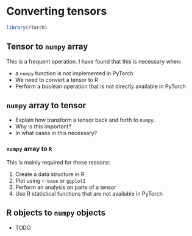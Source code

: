# Converting tensors

```r
library(rTorch)
```


## Tensor to `numpy` array
This is a frequent operation. I have found that this is necessary when:

* a `numpy` function is not implemented in PyTorch
* We need to convert a tensor to R
* Perform a boolean operation that is not directly available in PyTorch

## `numpy` array to tensor
* Explain how transform a tensor back and forth to `numpy`.
* Why is this important?
* In what cases in this necessary?


### `numpy` array to `R`
This is mainly required for these reasons:

1. Create a data structure in R
2. Plot using `r-base` or `ggplot2`
3. Perform an analysis on parts of a tensor
4. Use R statistical functions that are not available in PyTorch


## R objects to `numpy` objects

* TODO
